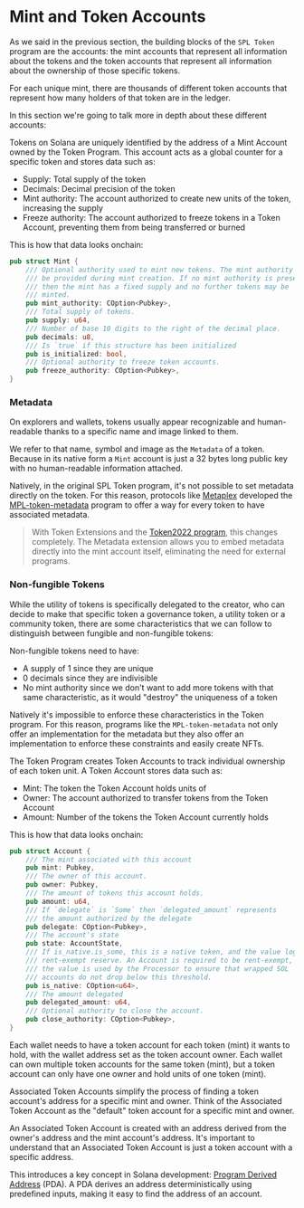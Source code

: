 
# Mint and Token Accounts

As we said in the previous section, the building blocks of the `SPL Token` program are the accounts: the mint accounts that represent all information about the tokens and the token accounts that represent all information about the ownership of those specific tokens.

For each unique mint, there are thousands of different token accounts that represent how many holders of that token are in the ledger. 

In this section we're going to talk more in depth about these different accounts:

<ArticleSection name="The Mint Account" id="the-mint-account" level="h2" />

Tokens on Solana are uniquely identified by the address of a Mint Account owned by the Token Program. This account acts as a global counter for a specific token and stores data such as:
- Supply: Total supply of the token
- Decimals: Decimal precision of the token
- Mint authority: The account authorized to create new units of the token, increasing the supply
- Freeze authority: The account authorized to freeze tokens in a Token Account, preventing them from being transferred or burned

This is how that data looks onchain:

```rust
pub struct Mint {
    /// Optional authority used to mint new tokens. The mint authority may only
    /// be provided during mint creation. If no mint authority is present
    /// then the mint has a fixed supply and no further tokens may be
    /// minted.
    pub mint_authority: COption<Pubkey>,
    /// Total supply of tokens.
    pub supply: u64,
    /// Number of base 10 digits to the right of the decimal place.
    pub decimals: u8,
    /// Is `true` if this structure has been initialized
    pub is_initialized: bool,
    /// Optional authority to freeze token accounts.
    pub freeze_authority: COption<Pubkey>,
}
```

### Metadata

On explorers and wallets, tokens usually appear recognizable and human-readable thanks to a specific name and image linked to them.

We refer to that name, symbol and image as the `Metadata` of a token. Because in its native form a `Mint` account is just a 32 bytes long public key with no human-readable information attached.

Natively, in the original SPL Token program, it's not possible to set metadata directly on the token. For this reason, protocols like [Metaplex](https://www.metaplex.com/) developed the [MPL-token-metadata](https://github.com/metaplex-foundation/mpl-token-metadata) program to offer a way for every token to have associated metadata.

> With Token Extensions and the [Token2022 program](en/courses/token-2022-program), this changes completely. The Metadata extension allows you to embed metadata directly into the mint account itself, eliminating the need for external programs.

### Non-fungible Tokens

While the utility of tokens is specifically delegated to the creator, who can decide to make that specific token a governance token, a utility token or a community token, there are some characteristics that we can follow to distinguish between fungible and non-fungible tokens:

Non-fungible tokens need to have:
- A supply of 1 since they are unique
- 0 decimals since they are indivisible
- No mint authority since we don't want to add more tokens with that same characteristic, as it would "destroy" the uniqueness of a token

Natively it's impossible to enforce these characteristics in the Token program. For this reason, programs like the `MPL-token-metadata` not only offer an implementation for the metadata but they also offer an implementation to enforce these constraints and easily create NFTs.

<ArticleSection name="The Token Account" id="the-token-account" level="h2" />

The Token Program creates Token Accounts to track individual ownership of each token unit. A Token Account stores data such as:
- Mint: The token the Token Account holds units of
- Owner: The account authorized to transfer tokens from the Token Account
- Amount: Number of the tokens the Token Account currently holds

This is how that data looks onchain:

```rust
pub struct Account {
    /// The mint associated with this account
    pub mint: Pubkey,
    /// The owner of this account.
    pub owner: Pubkey,
    /// The amount of tokens this account holds.
    pub amount: u64,
    /// If `delegate` is `Some` then `delegated_amount` represents
    /// the amount authorized by the delegate
    pub delegate: COption<Pubkey>,
    /// The account's state
    pub state: AccountState,
    /// If is_native.is_some, this is a native token, and the value logs the
    /// rent-exempt reserve. An Account is required to be rent-exempt, so
    /// the value is used by the Processor to ensure that wrapped SOL
    /// accounts do not drop below this threshold.
    pub is_native: COption<u64>,
    /// The amount delegated
    pub delegated_amount: u64,
    /// Optional authority to close the account.
    pub close_authority: COption<Pubkey>,
}
```

Each wallet needs to have a token account for each token (mint) it wants to hold, with the wallet address set as the token account owner. Each wallet can own multiple token accounts for the same token (mint), but a token account can only have one owner and hold units of one token (mint).

<ArticleSection name="The Associated Token Account" id="the-associated-token-account" level="h2" />

Associated Token Accounts simplify the process of finding a token account's address for a specific mint and owner. Think of the Associated Token Account as the "default" token account for a specific mint and owner.

An Associated Token Account is created with an address derived from the owner's address and the mint account's address. It's important to understand that an Associated Token Account is just a token account with a specific address.

This introduces a key concept in Solana development: [Program Derived Address](https://solana.com/docs/core/pda) (PDA). A PDA derives an address deterministically using predefined inputs, making it easy to find the address of an account. 